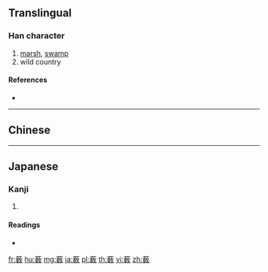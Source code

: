 {{character info/new}}
{{also|藪}}
==Translingual==

===Han character===
{{Han char|rn=140|rad=艸|as=13|sn=19|four=|canj=TFVK}}

# [[marsh]], [[swamp]]
# wild country

====References====
* {{Han ref|kx=1062.441|hdz=53306.070|uh=85AE|ud=34222}}

----

==Chinese==
{{zh-see|藪}}

----

==Japanese==

===Kanji===
{{ja-kanji|grade=|rs=艸13}}

# {{defn|lang=ja|sort=艸13}}

====Readings====
* {{ja-readings|on=[[そう]] (sō), [[す]] (su)|kun=[[やぶ]] (yabu)|nanori=}}

[[fr:薮]]
[[hu:薮]]
[[mg:薮]]
[[ja:薮]]
[[pl:薮]]
[[th:薮]]
[[vi:薮]]
[[zh:薮]]
